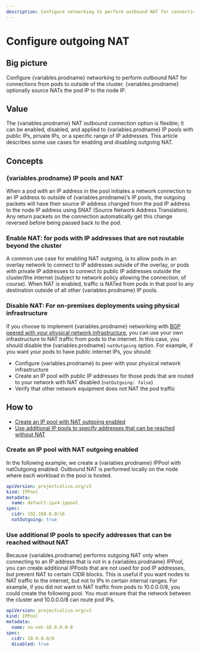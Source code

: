 ```yaml
---
description: Configure networking to perform outbound NAT for connections from pods to outside of the cluster.
---
```



# Configure outgoing NAT

## Big picture

Configure {variables.prodname} networking to perform outbound NAT for connections from pods to outside of the cluster. {variables.prodname} optionally source NATs the pod IP to the node IP.

## Value

The {variables.prodname} NAT outbound connection option is flexible; it can be enabled, disabled, and applied to {variables.prodname} IP pools with public IPs, private IPs, or a specific range of IP addresses. This article describes some use cases for enabling and disabling outgoing NAT.

## Concepts

### {variables.prodname} IP pools and NAT

When a pod with an IP address in the pool initiates a network connection to an IP address to outside of {variables.prodname}’s IP pools, the outgoing packets will have their source IP address changed from the pod IP address to the node IP address using SNAT (Source Network Address Translation). Any return packets on the connection automatically get this change reversed before being passed back to the pod.

### Enable NAT: for pods with IP addresses that are not routable beyond the cluster

A common use case for enabling NAT outgoing, is to allow pods in an overlay network to connect to IP addresses outside of the overlay, or pods with private IP addresses to connect to public IP addresses outside the cluster/the internet (subject to network policy allowing the connection, of course). When NAT is enabled, traffic is NATed from pods in that pool to any destination outside of all other {variables.prodname} IP pools.

### Disable NAT: For on-premises deployments using physical infrastructure

If you choose to implement {variables.prodname} networking with [BGP peered with your physical network infrastructure](bgp.mdx), you can use your own infrastructure to NAT traffic from pods to the internet. In this case, you should disable the {variables.prodname} `natOutgoing` option. For example, if you want your pods to have public internet IPs, you should:

- Configure {variables.prodname} to peer with your physical network infrastructure
- Create an IP pool with public IP addresses for those pods that are routed to your network with NAT disabled (`natOutgoing: false`)
- Verify that other network equipment does not NAT the pod traffic

## How to

- [Create an IP pool with NAT outgoing enabled](#create-an-ip-pool-with-nat-outgoing-enabled)
- [Use additional IP pools to specify addresses that can be reached without NAT](#use-additional-ip-pools-to-specify-addresses-that-can-be-reached-without-nat)

### Create an IP pool with NAT outgoing enabled

In the following example, we create a {variables.prodname} IPPool with natOutgoing enabled. Outbound NAT is performed locally on the node where each workload in the pool is hosted.

```yaml
apiVersion: projectcalico.org/v3
kind: IPPool
metadata:
  name: default-ipv4-ippool
spec:
  cidr: 192.168.0.0/16
  natOutgoing: true
```

### Use additional IP pools to specify addresses that can be reached without NAT

Because {variables.prodname} performs outgoing NAT only when connecting to an IP address that is not in a {variables.prodname} IPPool, you can create additional IPPools that are not used for pod IP addresses, but prevent NAT to certain CIDR blocks. This is useful if you want nodes to NAT traffic to the internet, but not to IPs in certain internal ranges. For example, if you did not want to NAT traffic from pods to 10.0.0.0/8, you could create the following pool. You must ensure that the network between the cluster and 10.0.0.0/8 can route pod IPs.

```yaml
apiVersion: projectcalico.org/v3
kind: IPPool
metadata:
  name: no-nat-10.0.0.0-8
spec:
  cidr: 10.0.0.0/8
  disabled: true
```
